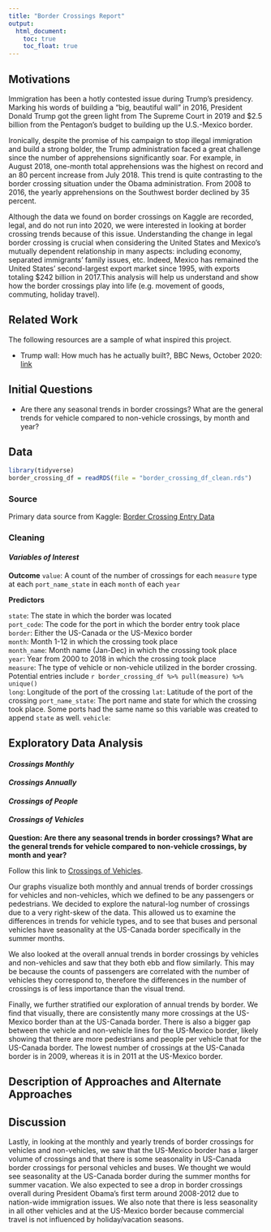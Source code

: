 ```yaml
---
title: "Border Crossings Report"
output: 
  html_document:
    toc: true
    toc_float: true
---
```


## Motivations

Immigration has been a hotly contested issue during Trump's presidency. Marking his words of building a "big, beautiful wall" in 2016, President Donald Trump got the green light from The Supreme Court in 2019 and $2.5 billion from the Pentagon's budget to building up the U.S.-Mexico border.

Ironically, despite the promise of his campaign to stop illegal immigration and build a strong bolder, the Trump administration faced a great challenge since the number of apprehensions significantly soar. For example, in August 2018, one-month total apprehensions was the highest on record and an 80 percent increase from July 2018. This trend is quite contrasting to the border crossing situation under the Obama administration. From 2008 to 2016, the yearly apprehensions on the Southwest border declined by 35 percent. 

Although the data we found on border crossings on Kaggle are recorded, legal, and do not run into 2020, we were interested in looking at border crossing trends because of this issue. Understanding the change in legal border crossing is crucial when considering the United States and Mexico's mutually dependent relationship in many aspects: including economy, separated immigrants' family issues, etc. Indeed, Mexico has remained the United States' second-largest export market since 1995, with exports totaling $242 billion in 2017.This analysis will help us understand and show how the border crossings play into life (e.g. movement of goods, commuting, holiday travel).

## Related Work
The following resources are a sample of what inspired this project.

* Trump wall: How much has he actually built?, BBC News, October 2020: [link](https://www.bbc.com/news/world-us-canada-46824649) 

## Initial Questions

* Are there any seasonal trends in border crossings? What are the general trends for vehicle compared to non-vehicle crossings, by month and year?

## Data

```r
library(tidyverse)
border_crossing_df = readRDS(file = "border_crossing_df_clean.rds")
```


### Source

Primary data source from Kaggle: [Border Crossing Entry Data](https://www.kaggle.com/akhilv11/border-crossing-entry-data) 

### Cleaning 

#### *Variables of Interest*

**Outcome**
`value`: A count of the number of crossings for each `measure` type at each `port_name_state` in each `month` of each `year`

**Predictors**

`state`: The state in which the border was located  
`port_code`: The code for the port in which the border entry took place  
`border`: Either the US-Canada or the US-Mexico border  
`month`: Month 1-12 in which the crossing took place  
`month_name`: Month name (Jan-Dec) in which the crossing took place  
`year`: Year from 2000 to 2018 in which the crossing took place  
`measure`: The type of vehicle or non-vehicle utilized in the border crossing. Potential entries include `r border_crossing_df %>% pull(measure) %>% unique()`  
`long`: Longitude of the port of the crossing
`lat`: Latitude of the port of the crossing
`port_name_state`: The port name and state for which the crossing took place. Some ports had the same name so this variable was created to append `state` as well.
`vehicle`: 

## Exploratory Data Analysis

#### _Crossings Monthly_

#### _Crossings Annually_

#### _Crossings of People_

#### _Crossings of Vehicles_

**Question: Are there any seasonal trends in border crossings? What are the general trends for vehicle compared to non-vehicle crossings, by month and year?**

Follow this link to [Crossings of Vehicles](crossings_vehicles.html).

Our graphs visualize both monthly and annual trends of border crossings for vehicles and non-vehicles, which we defined to be any passengers or pedestrians. We decided to explore the natural-log number of crossings due to a very right-skew of the data. This allowed us to examine the differences in trends for vehicle types, and to see that buses and personal vehicles have seasonality at the US-Canada border specifically in the summer months.

We also looked at the overall annual trends in border crossings by vehicles and non-vehicles and saw that they both ebb and flow similarly. This may be because the counts of passengers are correlated with the number of vehicles they correspond to, therefore the differences in the number of crossings is of less importance than the visual trend.

Finally, we further stratified our exploration of annual trends by border. We find that visually, there are consistently many more crossings at the US-Mexico border than at the US-Canada border. There is also a bigger gap between the vehicle and non-vehicle lines for the US-Mexico border, likely showing that there are more pedestrians and people per vehicle that for the US-Canada border. The lowest number of crossings at the US-Canada border is in 2009, whereas it is in 2011 at the US-Mexico border.


## Description of Approaches and Alternate Approaches

## Discussion

Lastly, in looking at the monthly and yearly trends of border crossings for vehicles and non-vehicles, we saw that the US-Mexico border has a larger volume of crossings and that there is some seasonality in US-Canada border crossings for personal vehicles and buses. We thought we would see seasonality at the US-Canada border during the summer months for summer vacation. We also expected to see a drop in border crossings overall during President Obama's first term around 2008-2012 due to nation-wide immigration issues. We also note that there is less seasonality in all other vehicles and at the US-Mexico border because commercial travel is not influenced by holiday/vacation seasons.

 